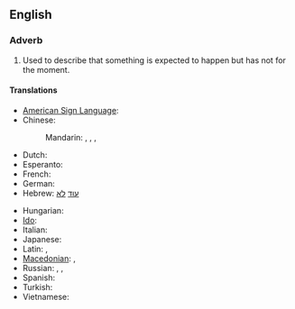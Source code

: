 {{rfd}}
==English==

===Adverb===
{{en-adv|head=[[not]] [[yet]]|-}}

# Used to describe that something is expected to happen but has not for the moment.

====Translations====
{{trans-top|expected to happened but has not for the moment}}
* [[American Sign Language]]: {{tø|ase|OpenB@NearSideTrunkhigh-PalmBack Nod|xs=American Sign Language}}
* Chinese:
*: Mandarin: {{t|zh|沒有|sc=Hani}}, {{t|zh|没有|tr=méiyǒu|sc=Hani}}, {{qualifier|literary}} {{t|zh|尚未|tr=shàngwèi|sc=Hani}}, {{t|zh|未|tr=wèi|sc=Hani}}
* Dutch: {{t-|nl|nog niet}}
* Esperanto: {{t-|eo|ankoraŭ ne|xs=Esperanto}}
* French: {{t+|fr|pas encore}}
* German: {{t|de|noch nicht}}
* Hebrew: [[עוד]] [[לא]]
{{trans-mid}}
* Hungarian: {{t|hu|még nem}}
* [[Ido]]: {{t-|io|ne ja|xs=Ido}}
* Italian: {{t|it|non ancora}}
* Japanese: {{qualifier|short answer or in a negative sentence}} {{t|ja|まだ|tr=mada|sc=Jpan}}
* Latin: {{t+|la|nondum}}, {{t-|la|hauddum}}
* [[Macedonian]]: {{t|mk|сеуште не|tr=séušte ne}},  {{t|mk|уште не|tr=úšte ne}}
* Russian: {{t|ru|пока нет}},  {{t-|ru|ещё нет}},  {{t|ru|всё ещё нет}}
* Spanish: {{t|es|todavía no}}
* Turkish: {{t|tr|henüz değil}}
* Vietnamese: {{t|vi|chưa}}
{{trans-bottom}}